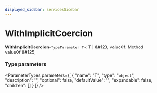 ```yaml
---
displayed_sidebar: servicesSidebar
---
```



# WithImplicitCoercion

 **WithImplicitCoercion**`<TypeParameter T>`: T \| \&#123; valueOf: Method valueOf  \&#125;

### Type parameters

<ParameterTypes parameters={[
  {
    "name": "T",
    "type": "`object`",
    "description": "",
    "optional": false,
    "defaultValue": "",
    "expandable": false,
    "children": []
  }
]} />
